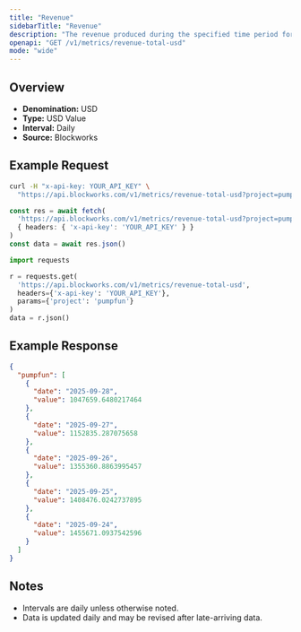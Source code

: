 ```yaml
---
title: "Revenue"
sidebarTitle: "Revenue"
description: "The revenue produced during the specified time period for given project."
openapi: "GET /v1/metrics/revenue-total-usd"
mode: "wide"
---
```


## Overview

- **Denomination:** USD
- **Type:** USD Value
- **Interval:** Daily
- **Source:** Blockworks

## Example Request

<CodeGroup>

```bash cURL
curl -H "x-api-key: YOUR_API_KEY" \
  "https://api.blockworks.com/v1/metrics/revenue-total-usd?project=pumpfun"
```

```typescript TypeScript
const res = await fetch(
  'https://api.blockworks.com/v1/metrics/revenue-total-usd?project=pumpfun',
  { headers: { 'x-api-key': 'YOUR_API_KEY' } }
)
const data = await res.json()
```

```python Python
import requests

r = requests.get(
  'https://api.blockworks.com/v1/metrics/revenue-total-usd',
  headers={'x-api-key': 'YOUR_API_KEY'},
  params={'project': 'pumpfun'}
)
data = r.json()
```

</CodeGroup>

## Example Response

```json
{
  "pumpfun": [
    {
      "date": "2025-09-28",
      "value": 1047659.6480217464
    },
    {
      "date": "2025-09-27",
      "value": 1152835.287075658
    },
    {
      "date": "2025-09-26",
      "value": 1355360.8863995457
    },
    {
      "date": "2025-09-25",
      "value": 1408476.0242737895
    },
    {
      "date": "2025-09-24",
      "value": 1455671.0937542596
    }
  ]
}
```

## Notes
- Intervals are daily unless otherwise noted.
- Data is updated daily and may be revised after late-arriving data.